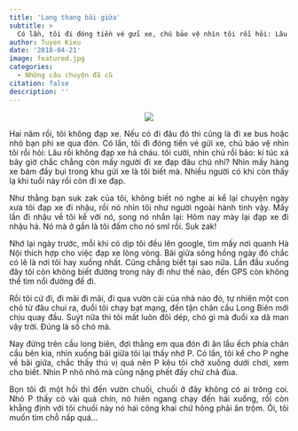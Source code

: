 ```yaml
---
title: 'Lang thang bãi giữa'
subtitle: >
  Có lần, tôi đi đóng tiền vé gửi xe, chú bảo vệ nhìn tôi rồi hỏi: Lâu rồi không đạp xe hả cháu. Tôi cười, nhìn chú rồi bảo: kí túc xá bây giờ chắc chẳng còn mấy người đi xe đạp đâu chú nhỉ?
author: Tuyen Kieu
date: '2018-04-21'
image: featured.jpg
categories:
  - Những câu chuyện đã cũ
citation: false
description: ''
---
```


<p align="center"><img src="lang-thang.jpg" style="max-width:100%"></p>

<p style = "text-align: justify">Hai năm rồi, tôi không đạp xe. Nếu có đi đâu đó thì cũng là đi xe bus hoặc nhỏ bạn phi xe qua đón. Có lần, tôi đi đóng tiền vé gửi xe, chú bảo vệ nhìn tôi rồi hỏi: Lâu rồi không đạp xe hả cháu. tôi cười, nhìn chú rồi bảo: kí túc xá bây giờ chắc chẳng còn mấy người đi xe đạp đâu chú nhỉ? Nhìn mấy hàng xe bám đầy bụi trong khu gửi xe là tôi biết mà. Nhiều người có khi còn thấy lạ khi tuổi này rồi còn đi xe đạp.</p> 

<p style = "text-align: justify">Như thằng bạn suk zak của tôi, không biết nó nghe ai kể lại chuyện ngày xưa tôi đạp xe đi nhậu, rồi nó nhìn tôi như người ngoài hành tinh vậy. Mấy lần đi nhậu về tôi kể với nó, song nó nhắn lại: Hôm nay mày lại đạp xe đi nhậu hả. Nó mà ở gần là tôi đấm cho nó sml rồi. Suk zak!</p>

<p style = "text-align: justify">Nhớ lại ngày trước, mỗi khi có dịp tôi đều lên google, tìm mấy nơi quanh Hà Nội thích hợp cho việc đạp xe lòng vòng. Bãi giữa sông hồng ngày đó chắc có lẽ là nơi tôi hay xuống nhất. Cũng chẳng biết tại sao nữa. Lần đầu xuống đây tôi còn không biết đường trong này đi như thế nào, đến GPS còn không thể tìm nổi đường để đi.</p> 

<p style = "text-align: justify">Rồi tôi cứ đi, đi mãi đi mãi, đi qua vườn cải của nhà nào đó, tự nhiên một con chó từ đâu chui ra, đuổi tôi chạy bạt mạng, đến tận chân cầu Long Biên mới chịu quay đầu. Suýt nữa thì tôi mất luôn đôi dép, chó gì mà đuổi xa dã man vậy trời. Đúng là số chó mà.</p>

<p style = "text-align: justify">Nay đứng trên cầu long biên, đợi thằng em qua đón đi ăn lẩu ếch phía chân cầu bên kia, nhìn xuống bãi giữa tôi lại thấy nhớ P. Có lần, tôi kể cho P nghe về bãi giữa, chắc thấy thú vị quá nên P kêu tôi chở xuống dưới chơi, xem cho biết. Nhìn P nhỏ nhỏ mà cũng nặng phết đấy chứ chả đùa.</p>

<p style = "text-align: justify">Bọn tôi đi một hồi thì đến vườn chuối, chuối ở đây không có ai trông coi. Nhỏ P thấy có vài quả chín, nó hiên ngang chạy đến hái xuống, rồi còn khẳng định với tôi chuối này nó hái công khai chứ hông phải ăn trộm. Ôi, tôi muốn tìm chỗ nấp quá...</p>
